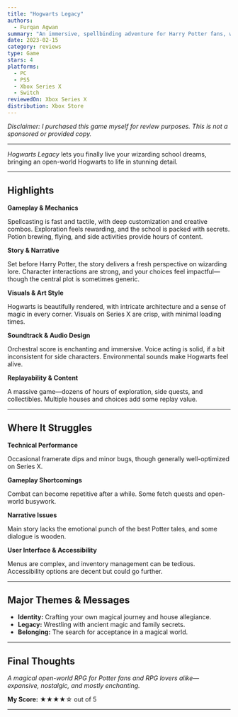 ```yaml
---
title: "Hogwarts Legacy"
authors:
  - Furqan Agwan
summary: "An immersive, spellbinding adventure for Harry Potter fans, with a richly detailed world and satisfying magic system—though not without flaws."
date: 2023-02-15
category: reviews
type: Game
stars: 4
platforms:
  - PC
  - PS5
  - Xbox Series X
  - Switch
reviewedOn: Xbox Series X
distribution: Xbox Store
---
```


_Disclaimer: I purchased this game myself for review purposes. This is not a sponsored or provided copy._

---

_Hogwarts Legacy_ lets you finally live your wizarding school dreams, bringing an open-world Hogwarts to life in stunning detail.

---

## Highlights

**Gameplay & Mechanics**

Spellcasting is fast and tactile, with deep customization and creative combos. Exploration feels rewarding, and the school is packed with secrets. Potion brewing, flying, and side activities provide hours of content.

**Story & Narrative**

Set before Harry Potter, the story delivers a fresh perspective on wizarding lore. Character interactions are strong, and your choices feel impactful—though the central plot is sometimes generic.

**Visuals & Art Style**

Hogwarts is beautifully rendered, with intricate architecture and a sense of magic in every corner. Visuals on Series X are crisp, with minimal loading times.

**Soundtrack & Audio Design**

Orchestral score is enchanting and immersive. Voice acting is solid, if a bit inconsistent for side characters. Environmental sounds make Hogwarts feel alive.

**Replayability & Content**

A massive game—dozens of hours of exploration, side quests, and collectibles. Multiple houses and choices add some replay value.

---

## Where It Struggles

**Technical Performance**

Occasional framerate dips and minor bugs, though generally well-optimized on Series X.

**Gameplay Shortcomings**

Combat can become repetitive after a while. Some fetch quests and open-world busywork.

**Narrative Issues**

Main story lacks the emotional punch of the best Potter tales, and some dialogue is wooden.

**User Interface & Accessibility**

Menus are complex, and inventory management can be tedious. Accessibility options are decent but could go further.

---

## Major Themes & Messages

- **Identity:** Crafting your own magical journey and house allegiance.
- **Legacy:** Wrestling with ancient magic and family secrets.
- **Belonging:** The search for acceptance in a magical world.

---

## Final Thoughts

_A magical open-world RPG for Potter fans and RPG lovers alike—expansive, nostalgic, and mostly enchanting._

**My Score:** ★★★★☆ out of 5

---
